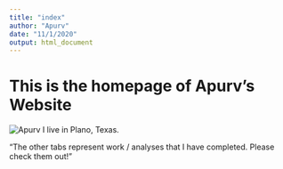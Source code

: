 ```yaml
---
title: "index"
author: "Apurv"
date: "11/1/2020"
output: html_document
---
```


# This is the homepage of Apurv's Website
![Apurv](Apurv.jpeg)
I live in Plano, Texas.

“The other tabs represent work / analyses that I have completed.  Please check them out!”
